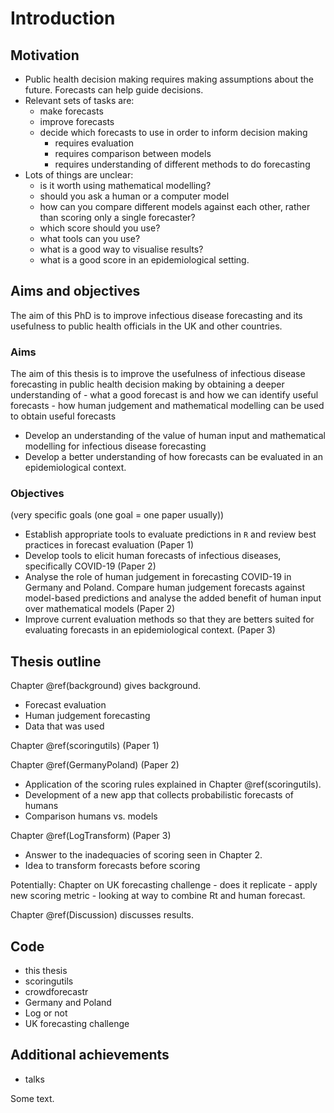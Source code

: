 # Introduction {#intro}

## Motivation

- Public health decision making requires making assumptions about the future. Forecasts can help guide decisions. 
- Relevant sets of tasks are: 
  - make forecasts
  - improve forecasts
  - decide which forecasts to use in order to inform decision making
    - requires evaluation
    - requires comparison between models
    - requires understanding of different methods to do forecasting

- Lots of things are unclear: 
  - is it worth using mathematical modelling? 
  - should you ask a human or a computer model
  - how can you compare different models against each other, rather than scoring only a single forecaster?
  - which score should you use? 
  - what tools can you use? 
  - what is a good way to visualise results? 
  - what is a good score in an epidemiological setting. 


## Aims and objectives


The aim of this PhD is to improve infectious disease forecasting and its usefulness to public health
officials in the UK and other countries.

### Aims
<!-- (general broad goals) -->
The aim of this thesis is to improve the usefulness of infectious disease forecasting in public health decision making by obtaining a deeper understanding of 
- what a good forecast is and how we can identify useful forecasts
- how human judgement and mathematical modelling can be used to obtain useful forecasts


- Develop an understanding of the value of human input and mathematical modelling for infectious disease forecasting
- Develop a better understanding of how forecasts can be evaluated in an epidemiological context. 

### Objectives

(very specific goals (one goal = one paper usually))

- Establish appropriate tools to evaluate predictions in `R` and review best practices in forecast evaluation (Paper 1)
- Develop tools to elicit human forecasts of infectious diseases, specifically COVID-19 (Paper 2)
- Analyse the role of human judgement in forecasting COVID-19 in Germany and Poland. Compare human judgement forecasts against model-based predictions and analyse the added benefit of human input over mathematical models (Paper 2)
- Improve current evaluation methods so that they are betters suited for evaluating forecasts in an epidemiological context. (Paper 3)

<!-- 2. Collect predictions of COVID-19 from humans in Germany, Poland. Compare these human -->
<!-- predictions against model-based forecasts to discern relative strengths and weaknesses of human -->
<!-- forecasters vs. model-based approaches -->
<!-- 3. Collect human forecasts of reported cases and deaths from COVID-19 in the UK as well as -->
<!-- human predictions of the effective reproduction number Rt to explore ways in which human -->
<!-- insight and epidemiological modelling can be combined -->

## Thesis outline

Chapter \@ref(background) gives background. 

- Forecast evaluation
- Human judgement forecasting
- Data that was used

Chapter \@ref(scoringutils) (Paper 1)

Chapter \@ref(GermanyPoland) (Paper 2)

- Application of the scoring rules explained in Chapter \@ref(scoringutils). 
- Development of a new app that collects probabilistic forecasts of humans
- Comparison humans vs. models

Chapter \@ref(LogTransform) (Paper 3)

- Answer to the inadequacies of scoring seen in Chapter 2. 
- Idea to transform forecasts before scoring

Potentially: Chapter on UK forecasting challenge
- does it replicate
- apply new scoring metric
- looking at way to combine Rt and human forecast. 

Chapter \@ref(Discussion) discusses results. 


## Code

- this thesis
- scoringutils
- crowdforecastr
- Germany and Poland
- Log or not
- UK forecasting challenge

## Additional achievements
- talks


Some text. 

<!-- Policy makers have recently started to rely on forecasts to make decisions. Accurate knowledge of the future is immensely valuable in all sorts of areas from farming to economics to public health. With the rise of the novel coronavirus SARS-CoV-2, statistical forecasting has gathered renewed attention. As the virus has spread over the globe, more and more research teams began forecasting the trajectory of the pandemic to help inform public policy. Several countries like the United States, Germany and the United Kingdom have therefore started to aggregate forecasts from different teams. Among these efforts, the US Forecast Hub [@umass-amherstinfluenzaforecastingcenterofexcellenceCovid19forecasthubOrg2020] is the largest and most visible. Its goal is to collect forecasts, to aggregate them, and to make them available to policy makers and the general public in the best possible way. Two questions have been at the centre of these efforts: The first is "how can we best evaluate the performance of a model?" The second is "how can we combine and aggregate different models to get the best possible prediction?". These two questions will be our guiding questions as well throughout this work.  -->








